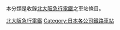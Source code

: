 本分類是收錄[[北大阪急行電鐵|北大阪急行電鐵]]之車站條目。

{{DEFAULTSORT:Kitaosaka Kyuko}}
[[Category:北大阪急行電鐵|]]
[[Category:日本各公司鐵路車站|Category:日本各公司鐵路車站]]